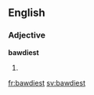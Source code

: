 ==English==

===Adjective===
'''bawdiest'''

# {{superlative of|bawdy}}

[[fr:bawdiest]]
[[sv:bawdiest]]